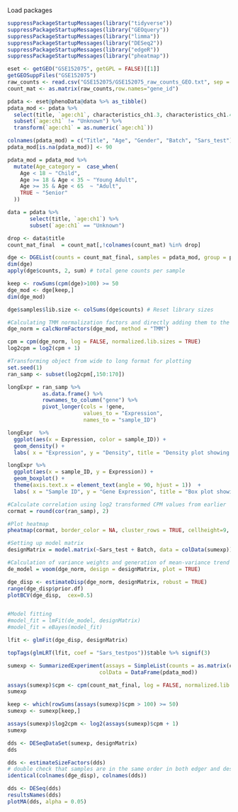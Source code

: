 
Load packages
```r
suppressPackageStartupMessages(library("tidyverse"))
suppressPackageStartupMessages(library("GEOquery"))
suppressPackageStartupMessages(library("limma"))
suppressPackageStartupMessages(library("DESeq2"))
suppressPackageStartupMessages(library("edgeR"))
suppressPackageStartupMessages(library("pheatmap"))
```


```r
eset <- getGEO("GSE152075", getGPL = FALSE)[[1]]
getGEOSuppFiles("GSE152075")
raw_counts <- read.csv("GSE152075/GSE152075_raw_counts_GEO.txt", sep = "")
count_mat <- as.matrix(raw_counts,row.names="gene_id")
```

```r
pdata <- eset@phenoData@data %>% as_tibble()
pdata_mod <- pdata %>%
  select(title, `age:ch1`, characteristics_ch1.3, characteristics_ch1.4, `sars-cov-2 positivity:ch1`) %>%
  subset(`age:ch1` != "Unknown") %>%
  transform(`age:ch1` = as.numeric(`age:ch1`))

colnames(pdata_mod) = c("Title", "Age", "Gender", "Batch", "Sars_test")
pdata_mod[is.na(pdata_mod)] <- 90

pdata_mod = pdata_mod %>%
  mutate(Age_category =  case_when(
    Age < 18 ~ "Child",
    Age >= 18 & Age < 35 ~ "Young Adult",
    Age >= 35 & Age < 65  ~ "Adult",
    TRUE ~ "Senior"
  ))

data = pdata %>%
       select(title, `age:ch1`) %>% 
       subset(`age:ch1` == "Unknown")

drop <- data$title
count_mat_final  = count_mat[,!colnames(count_mat) %in% drop]
```

```r
dge <- DGEList(counts = count_mat_final, samples = pdata_mod, group = pdata_mod$sarstest)
dim(dge)
apply(dge$counts, 2, sum) # total gene counts per sample

keep <- rowSums(cpm(dge)>100) >= 50
dge_mod <- dge[keep,]
dim(dge_mod)

dge$samples$lib.size <- colSums(dge$counts) # Reset library sizes
```

```r
#Calculating TMM normalization factors and directly adding them to the DGEList
dge_norm = calcNormFactors(dge_mod, method = "TMM")

cpm = cpm(dge_norm, log = FALSE, normalized.lib.sizes = TRUE)
log2cpm = log2(cpm + 1)

#Transforming object from wide to long format for plotting 
set.seed(1)
ran_samp <- subset(log2cpm[,150:170])

longExpr = ran_samp %>% 
           as.data.frame() %>% 
           rownames_to_column("gene") %>%
           pivot_longer(cols = !gene,
                        values_to = "Expression",
                        names_to = "sample_ID")

longExpr  %>% 
  ggplot(aes(x = Expression, color = sample_ID)) +
  geom_density() +
  labs( x = "Expression", y = "Density", title = "Density plot showing distribution of gene expression across all samples")

longExpr %>% 
  ggplot(aes(x = sample_ID, y = Expression)) +
  geom_boxplot() +
  theme(axis.text.x = element_text(angle = 90, hjust = 1))  +
  labs( x = "Sample ID", y = "Gene Expression", title = "Box plot showing distribution of gene expression across all samples")
```

```r
#Calculate correlation using log2 transformed CPM values from earlier
cormat = round(cor(ran_samp), 2)

#Plot heatmap
pheatmap(cormat, border_color = NA, cluster_rows = TRUE, cellheight=9, cellwidth = 9)
```

```r
#Setting up model matrix
designMatrix = model.matrix(~Sars_test + Batch, data = colData(sumexp))

#Calculation of variance weights and generation of mean-variance trend plot
de_model = voom(dge_norm, design = designMatrix, plot = TRUE)
```

```r
dge_disp <- estimateDisp(dge_norm, designMatrix, robust = TRUE)
range(dge_disp$prior.df)
plotBCV(dge_disp,  cex=0.5)


#Model fitting
#model_fit = lmFit(de_model, designMatrix)
#model_fit = eBayes(model_fit)
```

```r
lfit <- glmFit(dge_disp, designMatrix)

topTags(glmLRT(lfit, coef = "Sars_testpos"))$table %>% signif(3)
```

```r
sumexp <- SummarizedExperiment(assays = SimpleList(counts = as.matrix(count_mat_final)), 
                             colData = DataFrame(pdata_mod))

assays(sumexp)$cpm <- cpm(count_mat_final, log = FALSE, normalized.lib.sizes = FALSE)
sumexp
```

```r
keep <- which(rowSums(assays(sumexp)$cpm > 100) >= 50)
sumexp <- sumexp[keep,]

assays(sumexp)$log2cpm <- log2(assays(sumexp)$cpm + 1)
sumexp

```

```r
dds <- DESeqDataSet(sumexp, designMatrix)
dds

dds <- estimateSizeFactors(dds)
# double check that samples are in the same order in both edger and deseq objects
identical(colnames(dge_disp), colnames(dds))
```

```r
dds <- DESeq(dds)
resultsNames(dds)
plotMA(dds, alpha = 0.05)
```

